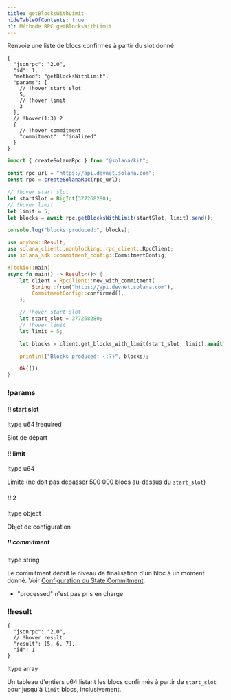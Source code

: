 ```yaml
---
title: getBlocksWithLimit
hideTableOfContents: true
h1: Méthode RPC getBlocksWithLimit
---
```


Renvoie une liste de blocs confirmés à partir du slot donné

<APIMethod>

```jsonc !!request curl
{
  "jsonrpc": "2.0",
  "id": 1,
  "method": "getBlocksWithLimit",
  "params": [
    // !hover start slot
    5,
    // !hover limit
    3
  ],
  // !hover(1:3) 2
  {
    // !hover commitment
    "commitment": "finalized"
  }
}
```

```ts !!request title="Kit"
import { createSolanaRpc } from "@solana/kit";

const rpc_url = "https://api.devnet.solana.com";
const rpc = createSolanaRpc(rpc_url);

// !hover start slot
let startSlot = BigInt(377268280);
// !hover limit
let limit = 5;
let blocks = await rpc.getBlocksWithLimit(startSlot, limit).send();

console.log("blocks produced:", blocks);
```

```rs !!request title="Rust"
use anyhow::Result;
use solana_client::nonblocking::rpc_client::RpcClient;
use solana_sdk::commitment_config::CommitmentConfig;

#[tokio::main]
async fn main() -> Result<()> {
    let client = RpcClient::new_with_commitment(
        String::from("https://api.devnet.solana.com"),
        CommitmentConfig::confirmed(),
    );

    // !hover start slot
    let start_slot = 377268280;
    // !hover limit
    let limit = 5;

    let blocks = client.get_blocks_with_limit(start_slot, limit).await?;

    println!("Blocks produced: {:?}", blocks);

    Ok(())
}
```

### !params

#### !! start slot

!type u64 !required

Slot de départ

#### !! limit

!type u64

Limite (ne doit pas dépasser 500 000 blocs au-dessus du `start_slot`)

#### !! 2

!type object

Objet de configuration

##### !! commitment

!type string

Le commitment décrit le niveau de finalisation d'un bloc à un moment donné. Voir
[Configuration du State Commitment](/docs/rpc#configuring-state-commitment).

- "processed" n'est pas pris en charge

### !!result

```jsonc !response
{
  "jsonrpc": "2.0",
  // !hover result
  "result": [5, 6, 7],
  "id": 1
}
```

!type array

Un tableau d'entiers u64 listant les blocs confirmés à partir de `start_slot`
pour jusqu'à `limit` blocs, inclusivement.

</APIMethod>
